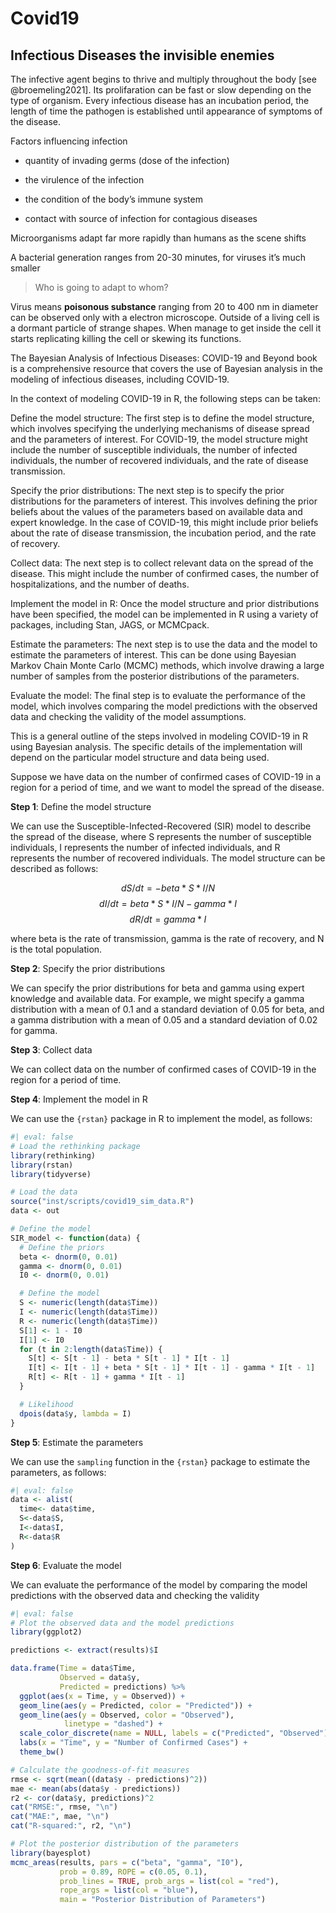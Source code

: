 # Covid19 {#sec-ch41Covid19}

## Infectious Diseases the invisible enemies

The infective agent begins to thrive and multiply throughout the body [see @broemeling2021]. Its prolifaration can be fast or slow depending on the type of organism. Every infectious disease has an incubation period, the length of time the pathogen is established until appearance of symptoms of the disease.

Factors influencing infection

-   quantity of invading germs (dose of the infection)

-   the virulence of the infection

-   the condition of the body's immune system

-   contact with source of infection for contagious diseases

Microorganisms adapt far more rapidly than humans as the scene shifts

A bacterial generation ranges from 20-30 minutes, for viruses it's much smaller

> Who is going to adapt to whom?

Virus means **poisonous substance** ranging from 20 to 400 nm in diameter can be observed only with a electron microscope. Outside of a living cell is a dormant particle of strange shapes. When manage to get inside the cell it starts replicating killing the cell or skewing its functions.


The Bayesian Analysis of Infectious Diseases: COVID-19 and Beyond book is a comprehensive resource that covers the use of Bayesian analysis in the modeling of infectious diseases, including COVID-19. 

In the context of modeling COVID-19 in R, the following steps can be taken:

Define the model structure: The first step is to define the model structure, which involves specifying the underlying mechanisms of disease spread and the parameters of interest. For COVID-19, the model structure might include the number of susceptible individuals, the number of infected individuals, the number of recovered individuals, and the rate of disease transmission.

Specify the prior distributions: The next step is to specify the prior distributions for the parameters of interest. This involves defining the prior beliefs about the values of the parameters based on available data and expert knowledge. In the case of COVID-19, this might include prior beliefs about the rate of disease transmission, the incubation period, and the rate of recovery.

Collect data: The next step is to collect relevant data on the spread of the disease. This might include the number of confirmed cases, the number of hospitalizations, and the number of deaths.

Implement the model in R: Once the model structure and prior distributions have been specified, the model can be implemented in R using a variety of packages, including Stan, JAGS, or MCMCpack.

Estimate the parameters: The next step is to use the data and the model to estimate the parameters of interest. This can be done using Bayesian Markov Chain Monte Carlo (MCMC) methods, which involve drawing a large number of samples from the posterior distributions of the parameters.

Evaluate the model: The final step is to evaluate the performance of the model, which involves comparing the model predictions with the observed data and checking the validity of the model assumptions.

This is a general outline of the steps involved in modeling COVID-19 in R using Bayesian analysis. The specific details of the implementation will depend on the particular model structure and data being used.


Suppose we have data on the number of confirmed cases of COVID-19 in a region for a period of time, and we want to model the spread of the disease.

**Step 1**: Define the model structure

We can use the Susceptible-Infected-Recovered (SIR) model to describe the spread of the disease, where S represents the number of susceptible individuals, I represents the number of infected individuals, and R represents the number of recovered individuals. The model structure can be described as follows:

$$dS/dt = -beta * S * I / N$$
$$dI/dt = beta * S * I / N - gamma * I$$
$$dR/dt = gamma * I$$

where beta is the rate of transmission, gamma is the rate of recovery, and N is the total population.

**Step 2**: Specify the prior distributions

We can specify the prior distributions for beta and gamma using expert knowledge and available data. For example, we might specify a gamma distribution with a mean of 0.1 and a standard deviation of 0.05 for beta, and a gamma distribution with a mean of 0.05 and a standard deviation of 0.02 for gamma.

**Step 3**: Collect data

We can collect data on the number of confirmed cases of COVID-19 in the region for a period of time.

**Step 4**: Implement the model in R

We can use the `{rstan}` package in R to implement the model, as follows:

```r
#| eval: false
# Load the rethinking package
library(rethinking)
library(rstan)
library(tidyverse)

# Load the data
source("inst/scripts/covid19_sim_data.R")
data <- out

# Define the model
SIR_model <- function(data) {
  # Define the priors
  beta <- dnorm(0, 0.01)
  gamma <- dnorm(0, 0.01)
  I0 <- dnorm(0, 0.01)

  # Define the model
  S <- numeric(length(data$Time))
  I <- numeric(length(data$Time))
  R <- numeric(length(data$Time))
  S[1] <- 1 - I0
  I[1] <- I0
  for (t in 2:length(data$Time)) {
    S[t] <- S[t - 1] - beta * S[t - 1] * I[t - 1]
    I[t] <- I[t - 1] + beta * S[t - 1] * I[t - 1] - gamma * I[t - 1]
    R[t] <- R[t - 1] + gamma * I[t - 1]
  }

  # Likelihood
  dpois(data$y, lambda = I)
}

```




**Step 5**: Estimate the parameters

We can use the `sampling` function in the `{rstan}` package to estimate the parameters, as follows:

```r
#| eval: false
data <- alist(
  time<- data$time,
  S<-data$S,
  I<-data$I,
  R<-data$R
)

```


**Step 6**: Evaluate the model

We can evaluate the performance of the model by comparing the model predictions with the observed data and checking the validity



```r
#| eval: false
# Plot the observed data and the model predictions
library(ggplot2)

predictions <- extract(results)$I

data.frame(Time = data$Time, 
           Observed = data$y, 
           Predicted = predictions) %>%
  ggplot(aes(x = Time, y = Observed)) +
  geom_line(aes(y = Predicted, color = "Predicted")) +
  geom_line(aes(y = Observed, color = "Observed"), 
            linetype = "dashed") +
  scale_color_discrete(name = NULL, labels = c("Predicted", "Observed")) +
  labs(x = "Time", y = "Number of Confirmed Cases") +
  theme_bw()

# Calculate the goodness-of-fit measures
rmse <- sqrt(mean((data$y - predictions)^2))
mae <- mean(abs(data$y - predictions))
r2 <- cor(data$y, predictions)^2
cat("RMSE:", rmse, "\n")
cat("MAE:", mae, "\n")
cat("R-squared:", r2, "\n")

# Plot the posterior distribution of the parameters
library(bayesplot)
mcmc_areas(results, pars = c("beta", "gamma", "I0"),
           prob = 0.89, ROPE = c(0.05, 0.1),
           prob_lines = TRUE, prob_args = list(col = "red"),
           rope_args = list(col = "blue"),
           main = "Posterior Distribution of Parameters")

```

